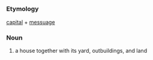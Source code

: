 =={{en}}==
===Etymology===
[[capital]] + [[messuage]]
===Noun===
# a house together with its yard, outbuildings, and land